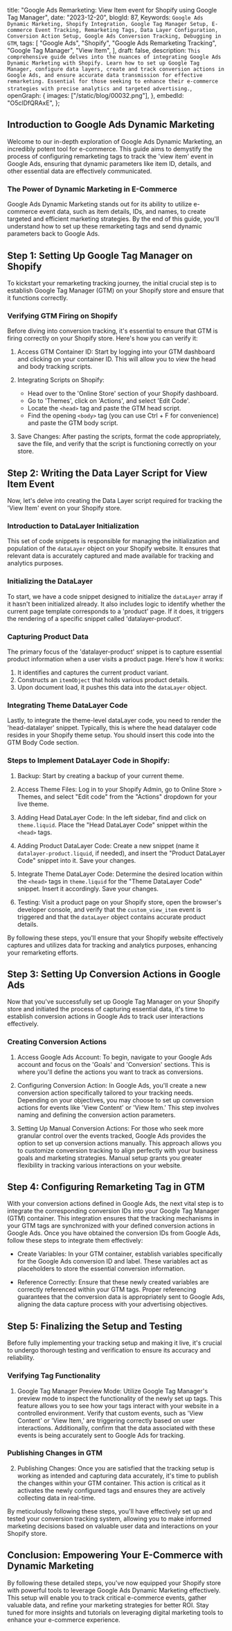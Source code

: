   title: "Google Ads Remarketing: View Item event for Shopify using Google Tag Manager",
  date: "2023-12-20",
  blogId: 87,
  Keywords: `Google Ads Dynamic Marketing, Shopify Integration, Google Tag Manager Setup, E-commerce Event Tracking, Remarketing Tags, Data Layer Configuration, Conversion Action Setup, Google Ads Conversion Tracking, Debugging in GTM`,
  tags: [
    "Google Ads",
    "Shopify",
    "Google Ads Remarketing Tracking",
    "Google Tag Manager",
    "View Item",
  ],
  draft: false,
  description: `This comprehensive guide delves into the nuances of integrating Google Ads Dynamic Marketing with Shopify. Learn how to set up Google Tag Manager, configure data layers, create and track conversion actions in Google Ads, and ensure accurate data transmission for effective remarketing. Essential for those seeking to enhance their e-commerce strategies with precise analytics and targeted advertising.`,
  openGraph: {
    images: ["/static/blog/00032.png"],
  },
  embedId: "O5clDfQRAxE",
};

## Introduction to Google Ads Dynamic Marketing

Welcome to our in-depth exploration of Google Ads Dynamic Marketing, an incredibly potent tool for e-commerce. This guide aims to demystify the process of configuring remarketing tags to track the 'view item' event in Google Ads, ensuring that dynamic parameters like item ID, details, and other essential data are effectively communicated.

### The Power of Dynamic Marketing in E-Commerce

Google Ads Dynamic Marketing stands out for its ability to utilize e-commerce event data, such as item details, IDs, and names, to create targeted and efficient marketing strategies. By the end of this guide, you'll understand how to set up these remarketing tags and send dynamic parameters back to Google Ads.

## Step 1: Setting Up Google Tag Manager on Shopify

To kickstart your remarketing tracking journey, the initial crucial step is to establish Google Tag Manager (GTM) on your Shopify store and ensure that it functions correctly.

### Verifying GTM Firing on Shopify

Before diving into conversion tracking, it's essential to ensure that GTM is firing correctly on your Shopify store. Here's how you can verify it:

1. Access GTM Container ID: Start by logging into your GTM dashboard and clicking on your container ID. This will allow you to view the head and body tracking scripts.

2. Integrating Scripts on Shopify:

   - Head over to the 'Online Store' section of your Shopify dashboard.
   - Go to 'Themes', click on 'Actions', and select 'Edit Code'.
   - Locate the `<head>` tag and paste the GTM head script.
   - Find the opening `<body>` tag (you can use Ctrl + F for convenience) and paste the GTM body script.

3. Save Changes: After pasting the scripts, format the code appropriately, save the file, and verify that the script is functioning correctly on your store.

## Step 2: Writing the Data Layer Script for View Item Event

Now, let's delve into creating the Data Layer script required for tracking the 'View Item' event on your Shopify store.

### Introduction to DataLayer Initialization

This set of code snippets is responsible for managing the initialization and population of the `dataLayer` object on your Shopify website. It ensures that relevant data is accurately captured and made available for tracking and analytics purposes.

### Initializing the DataLayer

To start, we have a code snippet designed to initialize the `dataLayer` array if it hasn't been initialized already. It also includes logic to identify whether the current page template corresponds to a 'product' page. If it does, it triggers the rendering of a specific snippet called 'datalayer-product'.

<DataLayerCode type="viewItem" subType="head" />

### Capturing Product Data

The primary focus of the 'datalayer-product' snippet is to capture essential product information when a user visits a product page. Here's how it works:

1. It identifies and captures the current product variant.
2. Constructs an `itemObject` that holds various product details.
3. Upon document load, it pushes this data into the `dataLayer` object.

<DataLayerCode type="viewItem" subType="main" />

### Integrating Theme DataLayer Code

Lastly, to integrate the theme-level dataLayer code, you need to render the 'head-datalayer' snippet. Typically, this is where the head datalayer code resides in your Shopify theme setup. You should insert this code into the GTM Body Code section.

<DataLayerCode type="viewItem" subType="theme" />

### Steps to Implement DataLayer Code in Shopify:

1. Backup: Start by creating a backup of your current theme.

2. Access Theme Files: Log in to your Shopify Admin, go to Online Store > Themes, and select "Edit code" from the "Actions" dropdown for your live theme.

3. Adding Head DataLayer Code: In the left sidebar, find and click on `theme.liquid`. Place the "Head DataLayer Code" snippet within the `<head>` tags.

4. Adding Product DataLayer Code: Create a new snippet (name it `datalayer-product.liquid`, if needed), and insert the "Product DataLayer Code" snippet into it. Save your changes.

5. Integrate Theme DataLayer Code: Determine the desired location within the `<head>` tags in `theme.liquid` for the "Theme DataLayer Code" snippet. Insert it accordingly. Save your changes.

6. Testing: Visit a product page on your Shopify store, open the browser's developer console, and verify that the `custom_view_item` event is triggered and that the `dataLayer` object contains accurate product details.

By following these steps, you'll ensure that your Shopify website effectively captures and utilizes data for tracking and analytics purposes, enhancing your remarketing efforts.

## Step 3: Setting Up Conversion Actions in Google Ads

Now that you've successfully set up Google Tag Manager on your Shopify store and initiated the process of capturing essential data, it's time to establish conversion actions in Google Ads to track user interactions effectively.

### Creating Conversion Actions

1. Access Google Ads Account: To begin, navigate to your Google Ads account and focus on the 'Goals' and 'Conversion' sections. This is where you'll define the actions you want to track as conversions.

2. Configuring Conversion Action: In Google Ads, you'll create a new conversion action specifically tailored to your tracking needs. Depending on your objectives, you may choose to set up conversion actions for events like 'View Content' or 'View Item.' This step involves naming and defining the conversion action parameters.

3. Setting Up Manual Conversion Actions: For those who seek more granular control over the events tracked, Google Ads provides the option to set up conversion actions manually. This approach allows you to customize conversion tracking to align perfectly with your business goals and marketing strategies. Manual setup grants you greater flexibility in tracking various interactions on your website.

## Step 4: Configuring Remarketing Tag in GTM

With your conversion actions defined in Google Ads, the next vital step is to integrate the corresponding conversion IDs into your Google Tag Manager (GTM) container. This integration ensures that the tracking mechanisms in your GTM tags are synchronized with your defined conversion actions in Google Ads. Once you have obtained the conversion IDs from Google Ads, follow these steps to integrate them effectively:

- Create Variables: In your GTM container, establish variables specifically for the Google Ads conversion ID and label. These variables act as placeholders to store the essential conversion information.

- Reference Correctly: Ensure that these newly created variables are correctly referenced within your GTM tags. Proper referencing guarantees that the conversion data is appropriately sent to Google Ads, aligning the data capture process with your advertising objectives.

## Step 5: Finalizing the Setup and Testing

Before fully implementing your tracking setup and making it live, it's crucial to undergo thorough testing and verification to ensure its accuracy and reliability.

### Verifying Tag Functionality

1. Google Tag Manager Preview Mode: Utilize Google Tag Manager's preview mode to inspect the functionality of the newly set up tags. This feature allows you to see how your tags interact with your website in a controlled environment. Verify that custom events, such as 'View Content' or 'View Item,' are triggering correctly based on user interactions. Additionally, confirm that the data associated with these events is being accurately sent to Google Ads for tracking.

### Publishing Changes in GTM

2. Publishing Changes: Once you are satisfied that the tracking setup is working as intended and capturing data accurately, it's time to publish the changes within your GTM container. This action is critical as it activates the newly configured tags and ensures they are actively collecting data in real-time.

By meticulously following these steps, you'll have effectively set up and tested your conversion tracking system, allowing you to make informed marketing decisions based on valuable user data and interactions on your Shopify store.

## Conclusion: Empowering Your E-Commerce with Dynamic Marketing

By following these detailed steps, you've now equipped your Shopify store with powerful tools to leverage Google Ads Dynamic Marketing effectively. This setup will enable you to track critical e-commerce events, gather valuable data, and refine your marketing strategies for better ROI. Stay tuned for more insights and tutorials on leveraging digital marketing tools to enhance your e-commerce experience.

